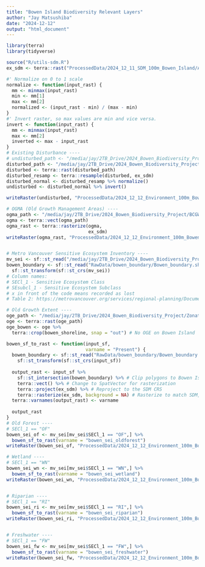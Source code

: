 ```yaml
---
title: "Bowen Island Biodiversity Relevant Layers"
author: "Jay Matsushiba"
date: "2024-12-12"
output: "html_document"
---
```


```r
library(terra)
library(tidyverse)
```

```r
source("R/utils-sdm.R")
ex_sdm <- terra::rast("ProcessedData/2024_12_11_SDM_100m_Bowen_Island/Amphibian_mask/Ambystoma.gracile_BowenIsland_100m.tif")

#' Normalize on 0 to 1 scale
normalize <- function(input_rast) {
  mm <- minmax(input_rast)
  min <- mm[1]
  max <- mm[2]
  normalized <- (input_rast - min) / (max - min)
}
#' Invert raster, so max values are min and vice versa. 
invert <- function(input_rast) {
  mm <- minmax(input_rast)
  max <- mm[2]
  inverted <- max - input_rast 
}
# Existing Disturbance ----
# undisturbed_path <- "/media/jay/2TB_Drive/2024_Bowen_Biodiversity_Project/Zonation collaboration data (2024)/Environmental_Layers/Undisturbed/Jan29_Undisturb_v1.tif"
disturbed_path <- "/media/jay/2TB_Drive/2024_Bowen_Biodiversity_Project/human_footprint_30m_v2.tif"
disturbed <- terra::rast(disturbed_path)
disturbed_resamp <- terra::resample(disturbed, ex_sdm)
disturbed_normal <- disturbed_resamp %>% normalize()
undisturbed <- disturbed_normal %>% invert()

writeRaster(undisturbed, "ProcessedData/2024_12_12_Environment_100m_Bowen_Island/2024_12_12_human_footprint_100m_Bowen_Islands.tif", overwrite=TRUE)

# OGMA (Old Growth Management Areas) ----
ogma_path <- "/media/jay/2TB_Drive/2024_Bowen_Biodiversity_Project/BCGW_7113060B_1734046393868_8492/RMP_OGMA_LEGAL_CURRENT_SVW.gpkg"
ogma <- terra::vect(ogma_path)
ogma_rast <- terra::rasterize(ogma,
                              ex_sdm) 
writeRaster(ogma_rast, "ProcessedData/2024_12_12_Environment_100m_Bowen_Island/2024_12_12_OGMA.tif", overwrite = T)


# Metro Vancouver Sensitive Ecosystem Inventory ----
mv_sei <- sf::st_read("/media/jay/2TB_Drive/2024_Bowen_Biodiversity_Project/Sensitive_Ecosystem_Inventory_for_Metro_Vancouver__2020__-5580727563910851507.gpkg")
bowen_boundary <- sf::st_read("RawData/bowen_boundary/Bowen_boundary.shp") %>%
  sf::st_transform(sf::st_crs(mv_sei))
# Column names:
# SECl_1 - Sensitive Ecosystem Class
# SEsubcl_1 - Sensitive Ecosystem Subclass
# x in front of the code means recorded as lost
# Table 2: https://metrovancouver.org/services/regional-planning/Documents/sensitive-ecosystem-inventory-technical-report.pdf 

# Old Growth Extent ----
oge_path <- "/media/jay/2TB_Drive/2024_Bowen_Biodiversity_Project/Zonation collaboration data (2024)/Environmental_Layers/Old_Growth_Extent/OGE_raster.tif"
oge <- terra::rast(oge_path) 
oge_bowen <- oge %>%
  terra::crop(bowen_shoreline, snap = "out") # No OGE on Bowen Island

bowen_sf_to_rast <- function(input_sf,
                             varname = "Present") {
  bowen_boundary <- sf::st_read("RawData/bowen_boundary/Bowen_boundary.shp") %>%
    sf::st_transform(sf::st_crs(input_sf))
  
  output_rast <- input_sf %>%
    sf::st_intersection(bowen_boundary) %>% # Clip polygons to Bowen Island boundary
    terra::vect() %>% # Change to SpatVector for rasterization
    terra::project(ex_sdm) %>% # Reproject to the SDM CRS 
    terra::rasterize(ex_sdm, background = NA) # Rasterize to match SDM, set background values to NA
  terra::varnames(output_rast) <- varname
    
  output_rast
}
# Old Forest ----
# SECl_1 == "OF"
bowen_sei_of <- mv_sei[mv_sei$SECl_1 == "OF",] %>% 
  bowen_sf_to_rast(varname = "bowen_sei_oldforest")
writeRaster(bowen_sei_of, "ProcessedData/2024_12_12_Environment_100m_Bowen_Island/bowen_sei_oldforest.tif", overwrite = T)

# Wetland ----
# SECl_1 == "WN"
bowen_sei_wn <- mv_sei[mv_sei$SECl_1 == "WN",] %>%
  bowen_sf_to_rast(varname = "bowen_sei_wetland")
writeRaster(bowen_sei_wn, "ProcessedData/2024_12_12_Environment_100m_Bowen_Island/bowen_sei_wetland.tif", overwrite = T)


# Riparian ----
# SECl_1 == "RI"
bowen_sei_ri <- mv_sei[mv_sei$SECl_1 == "RI",] %>%
  bowen_sf_to_rast(varname = "bowen_sei_riparian")
writeRaster(bowen_sei_ri, "ProcessedData/2024_12_12_Environment_100m_Bowen_Island/bowen_sei_riparian.tif", overwrite = T)


# Freshwater ----
# SECl_1 == "FW"
bowen_sei_fw <- mv_sei[mv_sei$SECl_1 == "FW",] %>%
  bowen_sf_to_rast(varname = "bowen_sei_freshwater")
writeRaster(bowen_sei_fw, "ProcessedData/2024_12_12_Environment_100m_Bowen_Island/bowen_sei_freshwater.tif", overwrite = T)


```